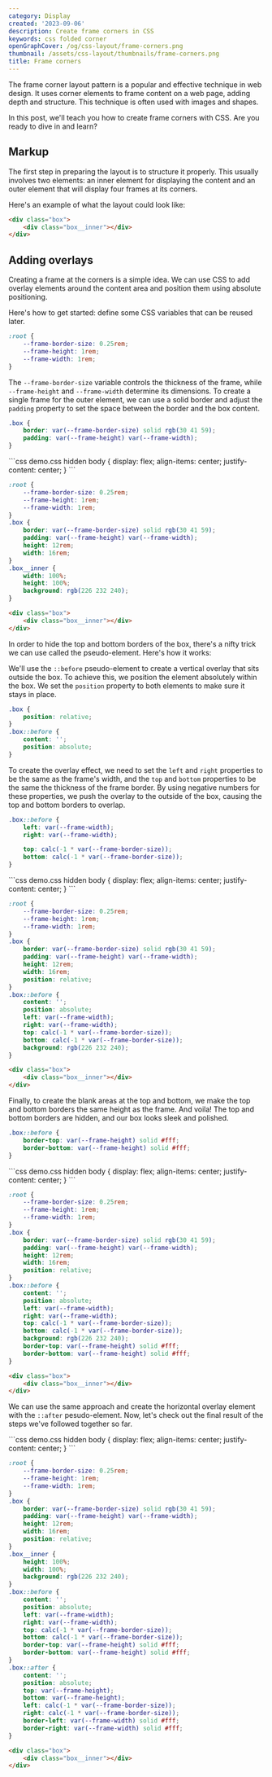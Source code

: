 ```yaml
---
category: Display
created: '2023-09-06'
description: Create frame corners in CSS
keywords: css folded corner
openGraphCover: /og/css-layout/frame-corners.png
thumbnail: /assets/css-layout/thumbnails/frame-corners.png
title: Frame corners
---
```


The frame corner layout pattern is a popular and effective technique in web design. It uses corner elements to frame content on a web page, adding depth and structure. This technique is often used with images and shapes.

In this post, we'll teach you how to create frame corners with CSS. Are you ready to dive in and learn?

## Markup

The first step in preparing the layout is to structure it properly. This usually involves two elements: an inner element for displaying the content and an outer element that will display four frames at its corners.

Here's an example of what the layout could look like:

```html
<div class="box">
    <div class="box__inner"></div>
</div>
```

## Adding overlays

Creating a frame at the corners is a simple idea. We can use CSS to add overlay elements around the content area and position them using absolute positioning.

Here's how to get started: define some CSS variables that can be reused later.

```css
:root {
    --frame-border-size: 0.25rem;
    --frame-height: 1rem;
    --frame-width: 1rem;
}
```

The `--frame-border-size` variable controls the thickness of the frame, while `--frame-height` and `--frame-width` determine its dimensions. To create a single frame for the outer element, we can use a solid border and adjust the `padding` property to set the space between the border and the box content.

```css
.box {
    border: var(--frame-border-size) solid rgb(30 41 59);
    padding: var(--frame-height) var(--frame-width);
}
```

<Playground>
```css demo.css hidden
body {
    display: flex;
    align-items: center;
    justify-content: center;
}
```

```css styles.css hidden
:root {
    --frame-border-size: 0.25rem;
    --frame-height: 1rem;
    --frame-width: 1rem;
}
.box {
    border: var(--frame-border-size) solid rgb(30 41 59);
    padding: var(--frame-height) var(--frame-width);
    height: 12rem;
    width: 16rem;
}
.box__inner {
    width: 100%;
    height: 100%;
    background: rgb(226 232 240);
}
```

```html index.html hidden
<div class="box">
    <div class="box__inner"></div>
</div>
```
</Playground>

In order to hide the top and bottom borders of the box, there's a nifty trick we can use called the pseudo-element. Here's how it works:

We'll use the `::before` pseudo-element to create a vertical overlay that sits outside the box. To achieve this, we position the element absolutely within the box. We set the `position` property to both elements to make sure it stays in place.

```css
.box {
    position: relative;
}
.box::before {
    content: '';
    position: absolute;
}
```

To create the overlay effect, we need to set the `left` and `right` properties to be the same as the frame's width, and the `top` and `bottom` properties to be the same the thickness of the frame border. By using negative numbers for these properties, we push the overlay to the outside of the box, causing the top and bottom borders to overlap.

```css
.box::before {
    left: var(--frame-width);
    right: var(--frame-width);

    top: calc(-1 * var(--frame-border-size));
    bottom: calc(-1 * var(--frame-border-size));
}
```

<Playground>
```css demo.css hidden
body {
    display: flex;
    align-items: center;
    justify-content: center;
}
```

```css styles.css hidden
:root {
    --frame-border-size: 0.25rem;
    --frame-height: 1rem;
    --frame-width: 1rem;
}
.box {
    border: var(--frame-border-size) solid rgb(30 41 59);
    padding: var(--frame-height) var(--frame-width);
    height: 12rem;
    width: 16rem;
    position: relative;
}
.box::before {
    content: '';
    position: absolute;
    left: var(--frame-width);
    right: var(--frame-width);
    top: calc(-1 * var(--frame-border-size));
    bottom: calc(-1 * var(--frame-border-size));
    background: rgb(226 232 240);
}
```

```html index.html hidden
<div class="box">
    <div class="box__inner"></div>
</div>
```
</Playground>

Finally, to create the blank areas at the top and bottom, we make the top and bottom borders the same height as the frame. And voila! The top and bottom borders are hidden, and our box looks sleek and polished.

```css
.box::before {
    border-top: var(--frame-height) solid #fff;
    border-bottom: var(--frame-height) solid #fff;
}
```

<Playground>
```css demo.css hidden
body {
    display: flex;
    align-items: center;
    justify-content: center;
}
```

```css styles.css hidden
:root {
    --frame-border-size: 0.25rem;
    --frame-height: 1rem;
    --frame-width: 1rem;
}
.box {
    border: var(--frame-border-size) solid rgb(30 41 59);
    padding: var(--frame-height) var(--frame-width);
    height: 12rem;
    width: 16rem;
    position: relative;
}
.box::before {
    content: '';
    position: absolute;
    left: var(--frame-width);
    right: var(--frame-width);
    top: calc(-1 * var(--frame-border-size));
    bottom: calc(-1 * var(--frame-border-size));
    background: rgb(226 232 240);
    border-top: var(--frame-height) solid #fff;
    border-bottom: var(--frame-height) solid #fff;
}
```

```html index.html hidden
<div class="box">
    <div class="box__inner"></div>
</div>
```
</Playground>

We can use the same approach and create the horizontal overlay element with the `::after` pesudo-element. Now, let's check out the final result of the steps we've followed together so far.

<Playground>
```css demo.css hidden
body {
    display: flex;
    align-items: center;
    justify-content: center;
}
```

```css styles.css
:root {
    --frame-border-size: 0.25rem;
    --frame-height: 1rem;
    --frame-width: 1rem;
}
.box {
    border: var(--frame-border-size) solid rgb(30 41 59);
    padding: var(--frame-height) var(--frame-width);
    height: 12rem;
    width: 16rem;
    position: relative;
}
.box__inner {
    height: 100%;
    width: 100%;
    background: rgb(226 232 240);
}
.box::before {
    content: '';
    position: absolute;
    left: var(--frame-width);
    right: var(--frame-width);
    top: calc(-1 * var(--frame-border-size));
    bottom: calc(-1 * var(--frame-border-size));
    border-top: var(--frame-height) solid #fff;
    border-bottom: var(--frame-height) solid #fff;
}
.box::after {
    content: '';
    position: absolute;
    top: var(--frame-height);
    bottom: var(--frame-height);
    left: calc(-1 * var(--frame-border-size));
    right: calc(-1 * var(--frame-border-size));
    border-left: var(--frame-width) solid #fff;
    border-right: var(--frame-width) solid #fff;
}
```

```html index.html
<div class="box">
    <div class="box__inner"></div>
</div>
```
</Playground>
